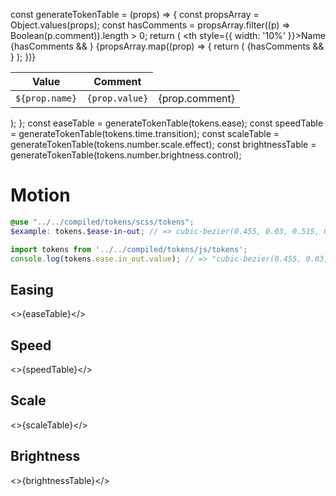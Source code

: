 const generateTokenTable = (props) => {
  const propsArray = Object.values(props);
  const hasComments = propsArray.filter((p) => Boolean(p.comment)).length > 0;
  return (
    <table>
      <thead>
        <tr>
          <th style={{ width: '10%' }}>Name</th>
          <th>Value</th>
          {hasComments && <th>Comment</th>}
        </tr>
      </thead>
      <tbody>
        {propsArray.map((prop) => {
          return (
            <tr key={prop.name}>
              <td>
                <code>${prop.name}</code>
              </td>
              <td>
                <code>{prop.value}</code>
              </td>
              {hasComments && <td>{prop.comment}</td>}
            </tr>
          );
        })}
      </tbody>
    </table>
  );
};
const easeTable = generateTokenTable(tokens.ease);
const speedTable = generateTokenTable(tokens.time.transition);
const scaleTable = generateTokenTable(tokens.number.scale.effect);
const brightnessTable = generateTokenTable(tokens.number.brightness.control);

<Meta title="Design/Tokens/Motion" />

# Motion

```scss
@use "../../compiled/tokens/scss/tokens";
$example: tokens.$ease-in-out; // => cubic-bezier(0.455, 0.03, 0.515, 0.955)
```

```javascript
import tokens from '../../compiled/tokens/js/tokens';
console.log(tokens.ease.in_out.value); // => "cubic-bezier(0.455, 0.03, 0.515, 0.955)"
```

## Easing

<>{easeTable}</>

## Speed

<>{speedTable}</>

## Scale

<>{scaleTable}</>

## Brightness

<>{brightnessTable}</>
